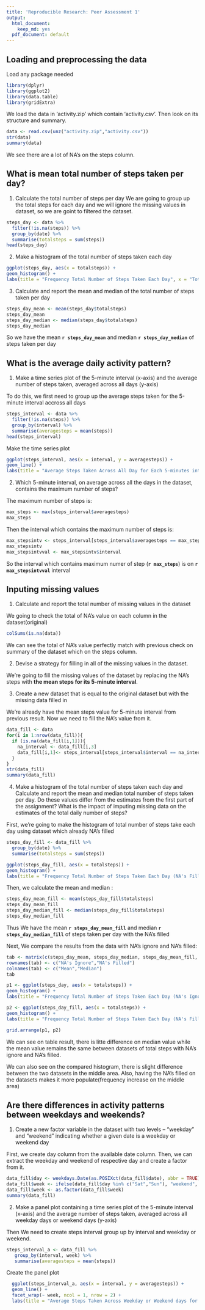 ```yaml
---
title: 'Reproducible Research: Peer Assessment 1'
output:
  html_document:
    keep_md: yes
  pdf_document: default
---
```



## Loading and preprocessing the data
Load any package needed
```r
library(dplyr)
library(ggplot2)
library(data.table)
library(gridExtra)
```

We load the data in 'activity.zip' which contain 'activity.csv'. Then look on its structure and summary.

```r
data <- read.csv(unz("activity.zip","activity.csv"))
str(data)
summary(data)
```

We see there are a lot of NA's on the steps column.

## What is mean total number of steps taken per day?

1. Calculate the total number of steps per day
We are going to group up the total steps for each day and we will ignore the missing values in dataset, so we are goint to filtered the dataset.
```r
steps_day <- data %>%
  filter(!is.na(steps)) %>%
  group_by(date) %>%
  summarise(totalsteps = sum(steps))
head(steps_day)
```

2. Make a histogram of the total number of steps taken each day
```r
ggplot(steps_day, aes(x = totalsteps)) +
geom_histogram() +
labs(title = "Frequency Total Number of Steps Taken Each Day", x = "Total Steps", y = "Frequency")
```

3. Calculate and report the mean and median of the total number of steps taken per day
```r
steps_day_mean <- mean(steps_day$totalsteps)
steps_day_mean
steps_day_median <- median(steps_day$totalsteps)
steps_day_median

```
So we have the mean **`r steps_day_mean`** and median **`r steps_day_median`** of steps taken per day

## What is the average daily activity pattern?
1. Make a time series plot of the 5-minute interval (x-axis) and the average number of steps taken, averaged across all days (y-axis)

To do this, we first need to group up the average steps taken for the 5-minute interval accross all days

```r
steps_interval <- data %>%
  filter(!is.na(steps)) %>%
  group_by(interval) %>%
  summarise(averagesteps = mean(steps))
head(steps_interval)
```

Make the time series plot

```r
ggplot(steps_interval, aes(x = interval, y = averagesteps)) +
geom_line() +
labs(title = "Average Steps Taken Across All Day for Each 5-minutes interval", x = "Interval", y = "Average Steps")
```

2. Which 5-minute interval, on average across all the days in the dataset, contains the maximum number of steps?

The maximum number of steps is:
```r
max_steps <- max(steps_interval$averagesteps)
max_steps
```
Then the interval which contains the maximum number of steps is:
```r
max_stepsintv <- steps_interval[steps_interval$averagesteps == max_steps,]
max_stepsintv
max_stepsintvval <- max_stepsintv$interval
```

So the interval which contains maximum numer of step (**`r max_steps`**) is on **`r max_stepsintvval`** interval

## Inputing missing values
1. Calculate and report the total number of missing values in the dataset

We going to check the total of NA's value on each column in the dataset(original)

```r
colSums(is.na(data))
```
We can see the total of NA's value perfectly match with previous check on summary of the dataset which on the steps column.

2. Devise a strategy for filling in all of the missing values in the dataset. 

We're going to fill the missing values of the dataset by replacing the NA's steps with **the mean steps for its 5-minute interval**. 

3. Create a new dataset that is equal to the original dataset but with the missing data filled in

We're already have the mean steps value for 5-minute interval from previous result. Now we need to fill the NA's value from it.

```r
data_fill <- data
for(i in 1:nrow(data_fill)){
  if (is.na(data_fill[i,1])){
    na_interval <- data_fill[i,3]
    data_fill[i,1]<- steps_interval[steps_interval$interval == na_interval,2]
  }
}
str(data_fill)
summary(data_fill)
```

4. Make a histogram of the total number of steps taken each day and Calculate and report the mean and median total number of steps taken per day. Do these values differ from the estimates from the first part of the assignment? What is the impact of imputing missing data on the estimates of the total daily number of steps?

First, we're going to make the histogram of total number of steps take each day using dataset which already NA's filled

```r
steps_day_fill <- data_fill %>%
  group_by(date) %>%
  summarise(totalsteps = sum(steps))

ggplot(steps_day_fill, aes(x = totalsteps)) +
geom_histogram() +
labs(title = "Frequency Total Number of Steps Taken Each Day (NA's Filled)", x = "Total Steps", y = "Frequency")

```

Then, we calculate the mean and median :
```r
steps_day_mean_fill <- mean(steps_day_fill$totalsteps)
steps_day_mean_fill
steps_day_median_fill <- median(steps_day_fill$totalsteps)
steps_day_median_fill
```
Thus We have the mean **`r steps_day_mean_fill`** and median **`r steps_day_median_fill`** of steps taken per day with the NA's filled

Next, We compare the results from the data with NA's ignore and NA's filled:
```r
tab <- matrix(c(steps_day_mean, steps_day_median, steps_day_mean_fill, steps_day_median_fill), ncol = 2, byrow = TRUE)
rownames(tab) <- c("NA's Ignore","NA's Filled")
colnames(tab) <- c("Mean","Median")
tab
```

```r
p1 <- ggplot(steps_day, aes(x = totalsteps)) +
geom_histogram() +
labs(title = "Frequency Total Number of Steps Taken Each Day (NA's Ignored)", x = "Total Steps", y = "Frequency")

p2 <- ggplot(steps_day_fill, aes(x = totalsteps)) +
geom_histogram() +
labs(title = "Frequency Total Number of Steps Taken Each Day (NA's Filled)", x = "Total Steps", y = "Frequency")

grid.arrange(p1, p2)
```

We can see on table result, there is litte difference on median value while the mean value remains the same between datasets of total steps with NA's ignore and NA's filled.

We can also see on the compared histogram, there is slight difference between the two datasets in the middle area. Also, having the NA's filled on the datasets makes it more populate(frequency increase on the middle area)

## Are there differences in activity patterns between weekdays and weekends?

1. Create a new factor variable in the dataset with two levels – “weekday” and “weekend” indicating whether a given date is a weekday or weekend day

First, we create day column from the available date column. Then, we can extract the weekday and weekend of respective day and create a factor from it.
```r
data_fill$day <- weekdays.Date(as.POSIXct(data_fill$date), abbr = TRUE)
data_fill$week <- ifelse(data_fill$day %in% c("Sat","Sun"), "weekend", "weekday")
data_fill$week <- as.factor(data_fill$week)
summary(data_fill)
```
2. Make a panel plot containing a time series plot of the 5-minute interval (x-axis) and the average number of steps taken, averaged across all weekday days or weekend days (y-axis)

Then We need to create steps interval group up by interval and weekday or weekend.
```r
steps_interval_a <- data_fill %>%
   group_by(interval, week) %>%
   summarise(averagesteps = mean(steps))
```
Create the panel plot
```r
  ggplot(steps_interval_a, aes(x = interval, y = averagesteps)) +
  geom_line() +
  facet_wrap(~ week, ncol = 1, nrow = 2) +
  labs(title = "Average Steps Taken Across Weekday or Weekend days for Each Interval", x = "Interval", y = "Number of Steps")
```